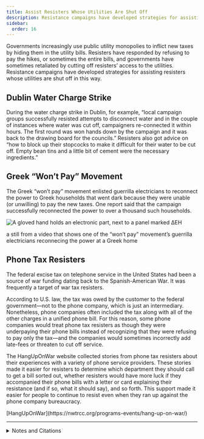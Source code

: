 ```yaml
---
title: Assist Resisters Whose Utilities Are Shut Off
description: Resistance campaigns have developed strategies for assisting resisters whose utilities are shut off.
sidebar:
  order: 16
---
```


Governments increasingly use public utility monopolies to inflict new taxes by hiding them in the utility bills.
Resisters have responded by refusing to pay the hikes, or sometimes the entire bills, and governments have sometimes retaliated by cutting off resisters’ access to the utilities.
Resistance campaigns have developed strategies for assisting resisters whose utilities are shut off in this way.

## <Badge text="Example" size="medium" /> Dublin Water Charge Strike

During the water charge strike in Dublin, for example, “local campaign groups successfully resisted attempts to disconnect water and in the couple of instances where water was cut off, campaigners re-connected it within hours.
The first round was won hands down by the campaign and it was back to the drawing board for the councils.”
Resisters also got advice on “how to block up their stopcocks to make it difficult for their water to be cut off.
Empty bean tins and a little bit of cement were the necessary ingredients.”

## <Badge text="Example" size="medium" /> Greek “Won’t Pay” Movement

The Greek “won’t pay” movement enlisted guerrilla electricians to reconnect the power to Greek households that went dark because they were unable (or unwilling) to pay the new taxes.
One report said that the campaign successfully reconnected the power to over a thousand such households.

![A gloved hand holds an electronic part, next to a panel marked ΔΕΗ](../../../assets/den-plirono.gif)
<figcaption>a still from a video that shows one of the “won’t pay” movement’s guerrilla electricians reconnecing the power at a Greek home</figcaption>

## <Badge text="Example" size="medium" /> Phone Tax Resisters

The federal excise tax on telephone service in the United States had been a source of war funding dating back to the Spanish-American War.
It was frequently a target of war tax resisters.

According to U.S. law, the tax was owed by the customer to the federal government—not to the phone company, which is just an intermediary.
Nonetheless, phone companies often included the tax along with all of the other charges in a unified phone bill.
For this reason, some phone companies would treat phone tax resisters as though they were underpaying their phone bills instead of recognizing that they were refusing to pay only the tax—and the companies would sometimes incorrectly add late-fees or threaten to cut off service.

The HangUpOnWar website collected stories from phone tax resisters about their experiences with a variety of phone service providers.
These stories made it easier for resisters to determine which department they should call to get a bill sorted out, whether resisters would have more luck if they accompanied their phone bills with a letter or card explaining their resistance (and if so, what it should say), and so forth.
This support made it easier for people to continue to resist even when they ran up against the phone company bureaucracy.

<Aside type="tip" title="Links">
[HangUpOnWar](https://nwtrcc.org/programs-events/hang-up-on-war/)
</Aside>
<hr />

<details>
<summary>Notes and Citations</summary>

* Kerr, Gregor “Lessons from beating the water charges”
* Karathanou, Helen [“Το Κίνημα Δεν Πληρώνω επανασυνδέει κομμένες παροχές ρεύματος”](https://www.protothema.gr/greece/article/236302/to-kinhma-den-plhrono-epanasyndeei-kommenes-paroxes-reymatos/) <i>To Proto Thema</i> 14 November 2012
* Staley, Oliver “Unemployed Greeks Reconnect as Underground Electricians Defy Law” <i>Bloomberg</i> 4 December 2013

</details>
